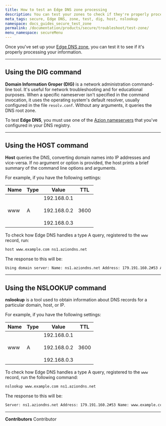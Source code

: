```yaml
---
title: How to test an Edge DNS zone processing
description: You can test your zones to check if they're properly processing information.
meta_tags: secure, Edge DNS, zone, test, dig, host, nslookup
namespace: docs_guides_secure_test_zone
permalink: /documentation/products/secure/troubleshoot/test-zone/
menu_namespace: secureMenu
---
```



Once you've set up your [Edge DNS zone](/en/documentation/products/guides/secure/edge-dns-configure-main-settings/), you can test it to see if it's properly processing your information.


---

## Using the DIG command

**Domain Information Groper (DIG)** is a network administration command-line tool. It's useful for network troubleshooting and for educational purposes. When a specific nameserver isn't specified in the command invocation, it uses the operating system's default resolver, usually configured in the file `resolv.conf`. Without any arguments, it queries the DNS root zone.

To test **Edge DNS**, you must use one of the [Azion nameservers](/en/documentation/products/secure/edge-dns/#dns-provider-configuration) that you've configured in your DNS registry.

<LinkButton link="/en/documentation/products/guides/run-the-dig-command/" label="go to DIG command guide" outlined />

---

## Using the HOST command

**Host** queries the DNS, converting domain names into IP addresses and vice-versa. If no argument or option is provided, the host prints a brief summary of the command line options and arguments.

For example, if you have the following settings:

| Name | Type | Value                                               | TTL  |
|------|------|-----------------------------------------------------|------|
| www  | A    | 192.168.0.1<br /><br /> 192.168.0.2<br /><br /> 192.168.0.3 | 3600 |

To check how Edge DNS handles a type A query, registered to the `www` record, run:

```bash
host www.example.com ns1.aziondns.net
```

The response to this will be:

```bash
Using domain server: Name: ns1.aziondns.net Address: 179.191.160.2#53 Aliases: www.example.com has address 192.168.0.1 www.example.com has address 192.168.0.2 www.example.com has address 192.168.0.3
```

---

## Using the NSLOOKUP command

**nslookup** is a tool used to obtain information about DNS records for a particular domain, host, or IP.

For example, if you have the following settings:

| Name | Type | Value                                               | TTL  |
|------|------|-----------------------------------------------------|------|
| www  | A    | 192.168.0.1<br /><br /> 192.168.0.2<br /><br /> 192.168.0.3 | 3600 |

To check how Edge DNS handles a type A query, registered to the `www` record, run the following command:

```bash
nslookup www.example.com ns1.aziondns.net
```

The response to this will be:

```bash
Server: ns1.aziondns.net Address: 179.191.160.2#53 Name: www.example.com Address: 192.168.0.1 Name: www.example.com Address: 192.168.0.2 Name: www.example.com Address: 192.168.0.3
```

---

**Contributors** <ContributorList>Contributor</ContributorList>
